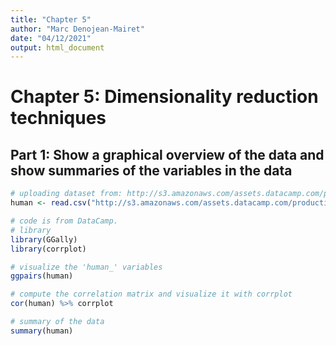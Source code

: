 ```yaml
---
title: "Chapter 5"
author: "Marc Denojean-Mairet"
date: "04/12/2021"
output: html_document
---
```


# Chapter 5: Dimensionality reduction techniques

## Part 1: Show a graphical overview of the data and show summaries of the variables in the data

```r
# uploading dataset from: http://s3.amazonaws.com/assets.datacamp.com/production/course_2218/datasets/human2.txt
human <- read.csv("http://s3.amazonaws.com/assets.datacamp.com/production/course_2218/datasets/human2.txt", sep = ",",  header = TRUE)

# code is from DataCamp.
# library
library(GGally)
library(corrplot)

# visualize the 'human_' variables
ggpairs(human)

# compute the correlation matrix and visualize it with corrplot
cor(human) %>% corrplot

# summary of the data
summary(human)
```


